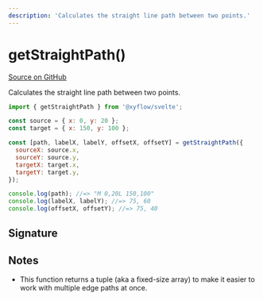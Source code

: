 ```yaml
---
description: 'Calculates the straight line path between two points.'
---
```


# getStraightPath()

[Source on GitHub](https://github.com/xyflow/xyflow/blob/main/packages/system/src/utils/edges/straight-edge.ts/#L43-L44)

Calculates the straight line path between two points.

```js
import { getStraightPath } from '@xyflow/svelte';

const source = { x: 0, y: 20 };
const target = { x: 150, y: 100 };

const [path, labelX, labelY, offsetX, offsetY] = getStraightPath({
  sourceX: source.x,
  sourceY: source.y,
  targetX: target.x,
  targetY: target.y,
});

console.log(path); //=> "M 0,20L 150,100"
console.log(labelX, labelY); //=> 75, 60
console.log(offsetX, offsetY); //=> 75, 40
```

## Signature

<APIDocs functionName="getStraightPath" />

## Notes

- This function returns a tuple (aka a fixed-size array) to make it easier to work with multiple edge paths at once.
